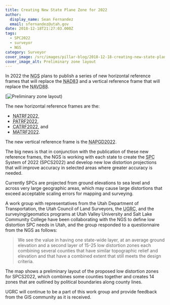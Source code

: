 ```yaml
---
title: Creating New State Plane Zone for 2022
author:
  display_name: Sean Fernandez
  email: sfernandez@utah.gov
date: 2018-12-18T21:27:03.000Z
tags:
  - SPC2022
  - surveyor
  - NGS
category: Surveyor
cover_image: /src/images/pillar-blog/2018-12-18-creating-new-state-plane-zone-for-2022/preliminary_zone_layout_thumb.png
cover_image_alt: Preliminary zone layout
---
```



In 2022 the <abbr title="National Geodetic Survey">NGS</abbr> plans to publish a series of new horizontal reference frames that will replace the <abbr title="North American Datum of 1983">NAD83</abbr> and a vertical reference frame that will replace the <abbr title="North American Vertical Datum of 1988">NAVD88</abbr>.

[![Preliminary zone layout](../../images/pillar-blog/2018-12-18-creating-new-state-plane-zone-for-2022/preliminary_zone_layout_thumb.png))

The new horizontal reference frames are the:

- <abbr title="North American Terrestrial Reference Frame of 2022">NATRF2022</abbr>,
- <abbr title="Pacific Terrestrial Reference Frame of 2022">PATRF2022</abbr>,
- <abbr title="Caribbean Terrestrial Reference Frame of 2022">CATRF2022</abbr>, and
- <abbr title="Mariana Terrestrial Reference Frame of 2022">MATRF2022</abbr>.

The new vertical reference frame is the <abbr title="North American-Pacific Geopotential Datum of 2022">NAPGD2022</abbr>.

The big news is that in conjunction with the publication of these new reference frames, the NGS is working with each state to create the <abbr title="State Plane Coordinate">SPC</abbr> System of 2022 (SPCS2022) and develop new low distortion projections that will improve accuracy in selected areas where greater accuracy is needed.

Currently SPCs are projected from ground elevations to sea level and across very large geographic areas, which may cause large distortions that exceed acceptable scaling errors for mapping and surveying.

A work group with representatives from the Utah Department of Transportation, the Utah Council of Land Surveyors, the <abbr title="Utah Geospatial Resource Center">UGRC</abbr>, and the surveying/geomatics programs at Utah Valley University and Salt Lake Community College have been collaborating with the NGS to define low distortion SPC needs in Utah, and the group responded to a questionnaire from the NGS as follows:

> We see the value in having one state-wide layer, at an average ground elevation and a second layer of 15-25 low distortion zones each combining several counties that have similar topographic relief and elevation and that have a combined extent that still meets the design criteria.

The map shows a preliminary layout of the proposed low distortion zones for SPCS2022, which combines some counties together and creates 14 zones that are outlined by political boundaries along county lines.

UGRC will continue to be a part of this work group and provide feedback from the GIS community as it is received.

<Contacts subject={frontmatter.title} contactKey="surveyor" />
